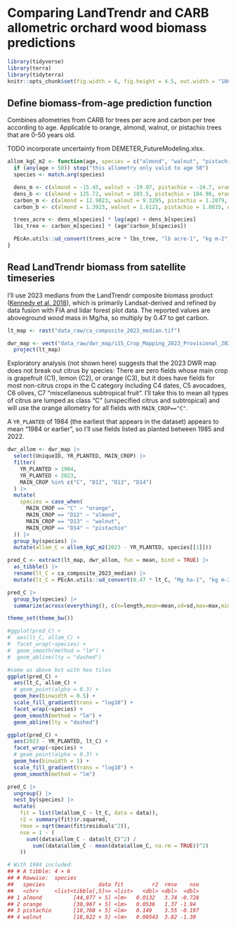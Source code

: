# Comparing LandTrendr and CARB allometric orchard wood biomass predictions

```r
library(tidyverse)
library(terra)
library(tidyterra)
knitr::opts_chunk$set(fig.width = 6, fig.height = 4.5, out.width = "100%")
```

## Define biomass-from-age prediction function

Combines allometries from CARB for trees per acre and carbon per tree according to age.
Applicable to orange, almond, walnut, or pistachio trees that are 0-50 years old.

TODO incorporate uncertainty from DEMETER_FutureModeling.xlsx.

```r
allom_kgC_m2 <- function(age, species = c("almond", "walnut", "pistachio", "orange")) {
  if (any(age > 50)) stop("this allometry only valid to age 50")
  species <- match.arg(species)

  dens_m <- c(almond = -15.45, walnut = -19.97, pistachio = -24.7, orange = -34.71)
  dens_b <- c(almond = 125.72, walnut = 103.5, pistachio = 184.98, orange = 223.83)
  carbon_m <- c(almond = 12.9823, walnut = 9.3295, pistachio = 1.2879, orange = 2.4435)
  carbon_b <- c(almond = 1.3923, walnut = 1.6121, pistachio = 1.8835, orange = 1.3712)

  trees_acre <- dens_m[species] * log(age) + dens_b[species]
  lbs_tree <- carbon_m[species] * (age^carbon_b[species])

  PEcAn.utils::ud_convert(trees_acre * lbs_tree, "lb acre-1", "kg m-2")
}
```

## Read LandTrendr biomass from satellite timeseries

I'll use 2023 medians from the LandTrendr composite biomass product ([Kennedy et al. 2018](https://doi.org/10.1088/1748-9326/aa9d9e)),
which is primarily Landsat-derived and refined by data fusion with FIA and lidar forest plot data.
The reported values are aboveground _wood_ mass in Mg/ha, so multiply by 0.47 to get carbon.

```r
lt_map <- rast("data_raw/ca_composite_2023_median.tif")

dwr_map <- vect("data_raw/dwr_map/i15_Crop_Mapping_2023_Provisional_20241127.gdb") |> 
  project(lt_map)
```

Exploratory analysis (not shown here) suggests that the 2023 DWR map does not break out citrus by species:
There are zero fields whose main crop is grapefruit (C1), lemon (C2), or orange (C3),
but it does have fields for most non-citrus crops in the C category
including C4 dates, C5 avocadoes, C6 olives, C7 "miscellaneous subtropical fruit".
I'll take this to mean all types of citrus are lumped as class "C" (unspecified citrus and subtropical)
and will use the orange allometry for all fields with `MAIN_CROP=="C"`.

A `YR_PLANTED` of 1984 (the earliest that appears in the dataset) appears to mean "1984 or earlier",
so I'll use fields listed as planted between 1985 and 2022.

```r
dwr_allom <- dwr_map |>
  select(UniqueID, YR_PLANTED, MAIN_CROP) |>
  filter(
    YR_PLANTED > 1984,
    YR_PLANTED < 2023,
    MAIN_CROP %in% c("C", "D12", "D13", "D14")
  ) |>
  mutate(
    species = case_when(
      MAIN_CROP == "C" ~ "orange",
      MAIN_CROP == "D12" ~ "almond",
      MAIN_CROP == "D13" ~ "walnut",
      MAIN_CROP == "D14" ~ "pistachio"
  )) |>
  group_by(species) |>
  mutate(allom_C = allom_kgC_m2(2023 - YR_PLANTED, species[[1]]))  

pred_C <- extract(lt_map, dwr_allom, fun = mean, bind = TRUE) |>
  as_tibble() |>
  rename(lt_C = ca_composite_2023_median) |>
  mutate(lt_C = PEcAn.utils::ud_convert(0.47 * lt_C, "Mg ha-1", "kg m-2"))

pred_C |>
  group_by(species) |>
  summarize(across(everything(), c(n=length,mean=mean,sd=sd,max=max,min=min)))
```

```r
theme_set(theme_bw())

#ggplot(pred_C) +
#  aes(lt_C, allom_C) +
#  facet_wrap(~species) +
#  geom_smooth(method = "lm") +
#  geom_abline(lty = "dashed")

#same as above but with hex tiles
ggplot(pred_C) +
  aes(lt_C, allom_C) +
  # geom_point(alpha = 0.3) +
  geom_hex(binwidth = 0.5) +
  scale_fill_gradient(trans = "log10") +
  facet_wrap(~species) +
  geom_smooth(method = "lm") +
  geom_abline(lty = "dashed")

ggplot(pred_C) +
  aes(2023 - YR_PLANTED, lt_C) +
  facet_wrap(~species) +
  # geom_point(alpha = 0.3) +
  geom_hex(binwidth = 1) +
  scale_fill_gradient(trans = "log10") +
  geom_smooth(method = "lm")
```

```r
pred_C |>
  ungroup() |>
  nest_by(species) |>
  mutate(
    fit = list(lm(allom_C ~ lt_C, data = data)),
    r2 = summary(fit)$r.squared,
    rmse = sqrt(mean(fit$residuals^2)),
    nse = 1 - (
      sum((data$allom_C - data$lt_C)^2) /
        sum((data$allom_C - mean(data$allom_C, na.rm = TRUE))^2)
    ))

# With 1984 included:
## # A tibble: 4 × 6
## # Rowwise:  species
##   species                 data fit         r2  rmse    nse
##   <chr>     <list<tibble[,5]>> <list>   <dbl> <dbl>  <dbl>
## 1 almond          [44,877 × 5] <lm>   0.0132   3.74 -0.728
## 2 orange          [30,967 × 5] <lm>   0.0536   1.37 -1.94 
## 3 pistachio       [10,768 × 5] <lm>   0.149    3.55 -0.197
## 4 walnut          [18,622 × 5] <lm>   0.00543  3.82 -1.30
```
